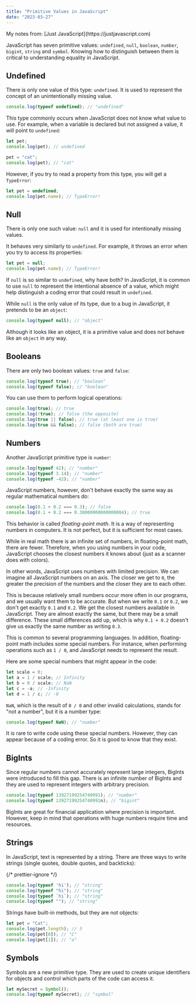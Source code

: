 ```yaml
---
title: "Primitive Values in JavaScript"
date: "2023-03-27"
---
```


<div className="info-bar">
  My notes from: [Just JavaScript](https://justjavascript.com)
</div>

JavaScript has seven primitive values: `undefined`, `null`, `boolean`, `number`, `bigint`, `string` and `symbol`. Knowing how to distinguish between them is critical to understanding equality in JavaScript.

## Undefined

There is only one value of this type: `undefined`. It is used to represent the concept of an unintentionally missing value.

```js
console.log(typeof undefined); // "undefined"
```

This type commonly occurs when JavaScript does not know what value to use. For example, when a variable is declared but not assigned a value, it will point to `undefined`:

```js
let pet;
console.log(pet); // undefined

pet = "cat";
console.log(pet); // "cat"
```

However, if you try to read a property from this type, you will get a `TypeError`:

```js
let pet = undefined;
console.log(pet.name); // TypeError!
```

## Null

There is only one such value: `null` and it is used for intentionally missing values.

It behaves very similarly to `undefined`. For example, it throws an error when you try to access its properties:

```js
let pet = null;
console.log(pet.name); // TypeError!
```

If `null` is so similar to `undefined`, why have both? In JavaScript, it is common to use `null` to represent the intentional absence of a value, which might help distinguish a coding error that could result in `undefined`.

While `null` is the only value of its type, due to a bug in JavaScript, it pretends to be an `object`:

```js
console.log(typeof null); // "object"
```

Although it looks like an object, it is a primitive value and does not behave like an `object` in any way.

## Booleans

There are only two boolean values: `true` and `false`:

```js
console.log(typeof true); // "boolean"
console.log(typeof false); // "boolean"
```

You can use them to perform logical operations:

```js
console.log(true); // true
console.log(!true); // false (the opposite)
console.log(true || false); // true (at least one is true)
console.log(true && false); // false (both are true)
```

## Numbers

Another JavaScript primitive type is `number`:

```js
console.log(typeof 42); // "number"
console.log(typeof 3.14); // "number"
console.log(typeof -42); // "number"
```

JavaScript numbers, however, don't behave exactly the same way as regular mathematical numbers do:

```js
console.log(0.1 + 0.2 === 0.3); // false
console.log(0.1 + 0.2 === 0.30000000000000004); // true
```

This behavior is called _floating-point math_. It is a way of representing numbers in computers. It is not perfect, but it is sufficient for most cases.

While in real math there is an infinite set of numbers, in floating-point math, there are fewer. Therefore, when you using numbers in your code, JavaScript chooses the closest numbers it knows about (just as a scanner does with colors).

In other words, JavaScript uses numbers with limited precision. We can imagine all JavaScript numbers on an axis. The closer we get to `0`, the greater the precision of the numbers and the closer they are to each other.

This is because relatively small numbers occur more often in our programs, and we usually want them to be accurate. But when we write `0.1` or `0.2`, we don't get exactly `0.1` and `0.2`. We get the closest numbers available in JavaScript. They are almost exactly the same, but there may be a small difference. These small differences add up, which is why `0.1 + 0.2` doesn't give us exactly the same number as writing `0.3`.

This is common to several programming languages. In addition, floating-point math includes some special numbers. For instance, when performing operations such as `1 / 0`, and JavaScript needs to represent the result.

Here are some special numbers that might appear in the code:

```js
let scale = 0;
let a = 1 / scale; // Infinity
let b = 0 / scale; // NaN
let c = -a; // -Infinity
let d = 1 / c; // -0
```

`NaN`, which is the result of `0 / 0` and other invalid calculations, stands for "not a number", but it is a number type:

```js
console.log(typeof NaN); // "number"
```

It is rare to write code using these special numbers. However, they can appear because of a coding error. So it is good to know that they exist.

## BigInts

Since regular numbers cannot accurately represent large integers, BigInts were introduced to fill this gap. There is an infinite number of BigInts and they are used to represent integers with arbitrary precision.

```js
console.log(typeof 13927199254740991); // "number"
console.log(typeof 13927199254740991n); // "bigint"
```

BigInts are great for financial application where precision is important. However, keep in mind that operations with huge numbers require time and resources.

## Strings

In JavaScript, text is represented by a string. There are three ways to write strings (single quotes, double quotes, and backticks):

{/* prettier-ignore */}
```js
console.log(typeof 'hi'); // "string"
console.log(typeof "hi"); // "string"
console.log(typeof `hi`); // "string"
console.log(typeof ""); // "string"
```

Strings have built-in methods, but they are not objects:

```js
let pet = "Cat";
console.log(pet.length); // 3
console.log(pet[0]); // "C"
console.log(pet[1]); // "a"
```

## Symbols

Symbols are a new primitive type. They are used to create unique identifiers for objects and control which parts of the code can access it.

```js
let mySecret = Symbol();
console.log(typeof mySecret); // "symbol"
```
